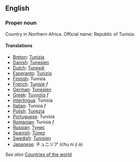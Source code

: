 ==English==

===Proper noun===

Country in Northern Africa. Official name: Republic of Tunisia.

====Translations====

*[[Breton]]: [[Tunizia]]
*[[Danish]]: [[Tunesien]]
*[[Dutch]]: [[Tunesië]]
*[[Esperanto]]: [[Tunizio]]
*[[Finnish]]: Tunisia
*[[French]]: [[Tunisie]] ''f''
*[[German]]: [[Tunesien]]
*[[Greek]]: [[Τυνησία]] ''f''
*[[Interlingua]]: Tunisia
*[[Italian]]: Tunisia ''f''
*[[Polish]]: [[Tunezja]]
*[[Portuguese]]: Tunísia
*[[Romanian]]: Tunisia ''f''
*[[Russian]]: [[Тунис]]
*[[Spanish]]: [[Túnez]]
*[[Swedish]]: [[Tunisien]]
*[[Japanese]]: チュニジア (chu ni ji a)

''See also'' [[Countries of the world]]